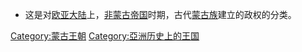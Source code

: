 * 这是对[[欧亚大陆|欧亚大陆]]上，[[蒙古帝国|非蒙古帝国]]时期，古代[[蒙古族|蒙古族]]建立的政权的分类。
[[Category:蒙古王朝|Category:蒙古王朝]]
[[Category:亞洲历史上的王国|Category:亞洲历史上的王国]]